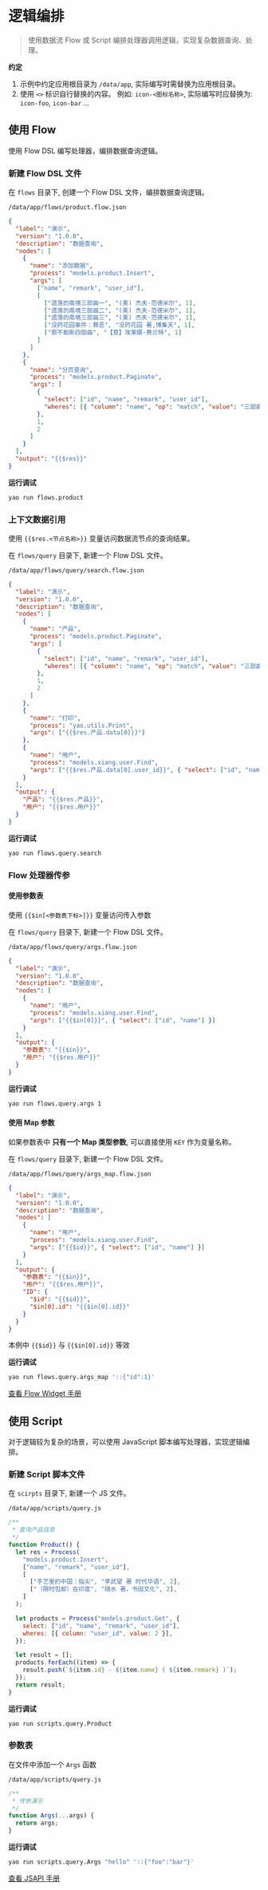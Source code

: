 # 逻辑编排

<blockquote>
  使用数据流 Flow 或 Script 编排处理器调用逻辑，实现复杂数据查询、处理。
</blockquote>

**约定**

1. 示例中约定应用根目录为 `/data/app`, 实际编写时需替换为应用根目录。
2. 使用 `<>` 标识自行替换的内容。 例如: `icon-<图标名称>`, 实际编写时应替换为: `icon-foo`, `icon-bar` ...

## 使用 Flow

使用 Flow DSL 编写处理器，编排数据查询逻辑。

### 新建 Flow DSL 文件

在 `flows` 目录下, 创建一个 Flow DSL 文件，编排数据查询逻辑。

`/data/app/flows/product.flow.json`

```json
{
  "label": "演示",
  "version": "1.0.0",
  "description": "数据查询",
  "nodes": [
    {
      "name": "添加数据",
      "process": "models.product.Insert",
      "args": [
        ["name", "remark", "user_id"],
        [
          ["遗落的南境三部曲一", "(美) 杰夫·范德米尔", 1],
          ["遗落的南境三部曲二", "(美) 杰夫·范德米尔", 1],
          ["遗落的南境三部曲三", "(美) 杰夫·范德米尔", 1],
          ["没药花园案件：罪恶", "没药花园 著,博集天", 1],
          ["那不勒斯四部曲", "【意】埃莱娜·费兰特", 1]
        ]
      ]
    },
    {
      "name": "分页查询",
      "process": "models.product.Paginate",
      "args": [
        {
          "select": ["id", "name", "remark", "user_id"],
          "wheres": [{ "column": "name", "op": "match", "value": "三部曲" }]
        },
        1,
        2
      ]
    }
  ],
  "output": "{{$res}}"
}
```

**运行调试**

```bash
yao run flows.product
```

### 上下文数据引用

使用 `{{$res.<节点名称>}}` 变量访问数据流节点的查询结果。

在 `flows/query` 目录下, 新建一个 Flow DSL 文件。

`/data/app/flows/query/search.flow.json`

```json
{
  "label": "演示",
  "version": "1.0.0",
  "description": "数据查询",
  "nodes": [
    {
      "name": "产品",
      "process": "models.product.Paginate",
      "args": [
        {
          "select": ["id", "name", "remark", "user_id"],
          "wheres": [{ "column": "name", "op": "match", "value": "三部曲" }]
        },
        1,
        2
      ]
    },
    {
      "name": "打印",
      "process": "yao.utils.Print",
      "args": ["{{$res.产品.data[0]}}"]
    },
    {
      "name": "用户",
      "process": "models.xiang.user.Find",
      "args": ["{{$res.产品.data[0].user_id}}", { "select": ["id", "name"] }]
    }
  ],
  "output": {
    "产品": "{{$res.产品}}",
    "用户": "{{$res.用户}}"
  }
}
```

**运行调试**

```bash
yao run flows.query.search
```

### Flow 处理器传参

#### 使用参数表

使用 `{{$in[<参数表下标>]}}` 变量访问传入参数

在 `flows/query` 目录下, 新建一个 Flow DSL 文件。

`/data/app/flows/query/args.flow.json`

```json
{
  "label": "演示",
  "version": "1.0.0",
  "description": "数据查询",
  "nodes": [
    {
      "name": "用户",
      "process": "models.xiang.user.Find",
      "args": ["{{$in[0]}}", { "select": ["id", "name"] }]
    }
  ],
  "output": {
    "参数表": "{{$in}}",
    "用户": "{{$res.用户}}"
  }
}
```

**运行调试**

```bash
yao run flows.query.args 1
```

#### 使用 Map 参数

如果参数表中 **只有一个 Map 类型参数**, 可以直接使用 `KEY` 作为变量名称。

在 `flows/query` 目录下, 新建一个 Flow DSL 文件。

`/data/app/flows/query/args_map.flow.json`

```json
{
  "label": "演示",
  "version": "1.0.0",
  "description": "数据查询",
  "nodes": [
    {
      "name": "用户",
      "process": "models.xiang.user.Find",
      "args": ["{{$id}}", { "select": ["id", "name"] }]
    }
  ],
  "output": {
    "参数表": "{{$in}}",
    "用户": "{{$res.用户}}",
    "ID": {
      "$id": "{{$id}}",
      "$in[0].id": "{{$in[0].id}}"
    }
  }
}
```

本例中 `{{$id}}` 与 `{{$in[0].id}}` 等效

**运行调试**

```bash
yao run flows.query.args_map '::{"id":1}'
```

[查看 Flow Widget 手册](../手册/Widgets/Flow)

## 使用 Script

对于逻辑较为复杂的场景，可以使用 JavaScript 脚本编写处理器，实现逻辑编排。

### 新建 Script 脚本文件

在 `scirpts` 目录下, 新建一个 JS 文件。

`/data/app/scripts/query.js`

```javascript
/**
 * 查询产品信息
 */
function Product() {
  let res = Process(
    "models.product.Insert",
    ["name", "remark", "user_id"],
    [
      ["手艺里的中国：指尖", "李武望 著 时代华语", 2],
      ["（限时包邮）在印度", "随水 著，书田文化", 2],
    ]
  );

  let products = Process("models.product.Get", {
    select: ["id", "name", "remark", "user_id"],
    wheres: [{ column: "user_id", value: 2 }],
  });

  let result = [];
  products.forEach((item) => {
    result.push(`${item.id} - ${item.name} ( ${item.remark} )`);
  });
  return result;
}
```

**运行调试**

```bash
yao run scripts.query.Product
```

### 参数表

在文件中添加一个 `Args` 函数

`/data/app/scripts/query.js`

```javascript
/**
 * 传参演示
 */
function Args(...args) {
  return args;
}
```

**运行调试**

```bash
yao run scripts.query.Args "hello" '::{"foo":"bar"}'
```

[查看 JSAPI 手册](../手册/JSAPI/Index)

<Div style={{ display: "flex", justifyContent: "space-between" }}>
  <Link type="prev" title="创建数据模型" link="基础/创建数据模型"></Link>
  <Link type="next" title="编写接口" link="基础/编写接口"></Link>
</Div>
